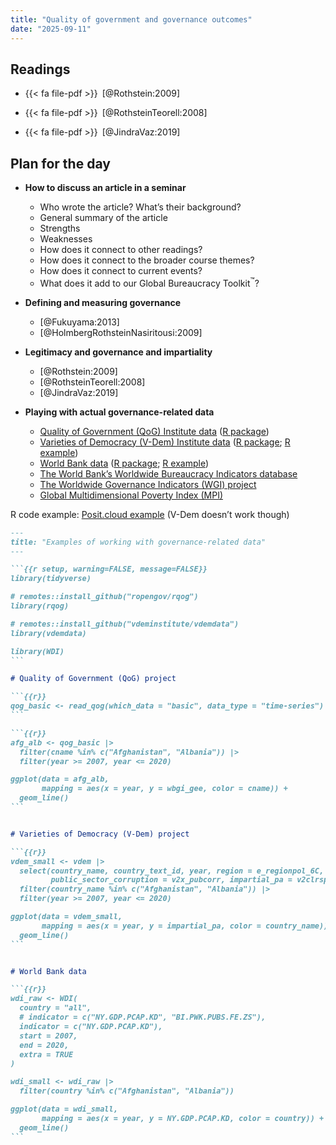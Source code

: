 ```yaml
---
title: "Quality of government and governance outcomes"
date: "2025-09-11"
---
```


## Readings

- {{< fa file-pdf >}}&ensp;[@Rothstein:2009]

- {{< fa file-pdf >}}&ensp;[@RothsteinTeorell:2008]

- {{< fa file-pdf >}}&ensp;[@JindraVaz:2019]


::: {.content-hidden}

## Plan for the day

- **How to discuss an article in a seminar**

  - Who wrote the article? What’s their background?
  - General summary of the article
  - Strengths
  - Weaknesses
  - How does it connect to other readings?
  - How does it connect to the broader course themes?
  - How does it connect to current events?
  - What does it add to our Global Bureaucracy Toolkit^™^?

- **Defining and measuring governance**

  - [@Fukuyama:2013]
  - [@HolmbergRothsteinNasiritousi:2009]
  
- **Legitimacy and governance and impartiality**

  - [@Rothstein:2009]
  - [@RothsteinTeorell:2008]
  - [@JindraVaz:2019]

- **Playing with actual governance-related data**

  - [Quality of Government (QoG) Institute data](https://www.gu.se/en/quality-government/qog-data) ([R package](http://ropengov.github.io/rqog/))
  - [Varieties of Democracy (V-Dem) Institute data](https://www.v-dem.net/) ([R package](https://github.com/vdeminstitute/vdemdata); [R example](https://www.andrewheiss.com/blog/2022/05/20/marginalia/index.html#slopes-and-marginal-effects))
  - [World Bank data](https://data.worldbank.org/) ([R package](https://vincentarelbundock.github.io/WDI/); [R example](http://svmiller.com/blog/2021/02/gank-world-bank-data-with-wdi-in-r/))
  - [The World Bank's Worldwide Bureaucracy Indicators database](https://datacatalog.worldbank.org/search/dataset/0038132)
  - [The Worldwide Governance Indicators (WGI) project](https://info.worldbank.org/governance/wgi/)
  - [Global Multidimensional Poverty Index (MPI)](https://ophi.org.uk/multidimensional-poverty-index/)

R code example: [Posit.cloud example](https://posit.cloud/content/5282186) (V-Dem doesn't work though)

````markdown
---
title: "Examples of working with governance-related data"
---

```{{r setup, warning=FALSE, message=FALSE}}
library(tidyverse)

# remotes::install_github("ropengov/rqog")
library(rqog)

# remotes::install_github("vdeminstitute/vdemdata")
library(vdemdata)

library(WDI)
```

# Quality of Government (QoG) project

```{{r}}
qog_basic <- read_qog(which_data = "basic", data_type = "time-series")
```

```{{r}}
afg_alb <- qog_basic |> 
  filter(cname %in% c("Afghanistan", "Albania")) |> 
  filter(year >= 2007, year <= 2020)

ggplot(data = afg_alb,
       mapping = aes(x = year, y = wbgi_gee, color = cname)) +
  geom_line()
```


# Varieties of Democracy (V-Dem) project

```{{r}}
vdem_small <- vdem |>
  select(country_name, country_text_id, year, region = e_regionpol_6C,
         public_sector_corruption = v2x_pubcorr, impartial_pa = v2clrspct) |>
  filter(country_name %in% c("Afghanistan", "Albania")) |>
  filter(year >= 2007, year <= 2020)

ggplot(data = vdem_small,
       mapping = aes(x = year, y = impartial_pa, color = country_name)) +
  geom_line()
```


# World Bank data

```{{r}}
wdi_raw <- WDI(
  country = "all",
  # indicator = c("NY.GDP.PCAP.KD", "BI.PWK.PUBS.FE.ZS"),
  indicator = c("NY.GDP.PCAP.KD"),
  start = 2007,
  end = 2020,
  extra = TRUE
)

wdi_small <- wdi_raw |> 
  filter(country %in% c("Afghanistan", "Albania"))

ggplot(data = wdi_small,
       mapping = aes(x = year, y = NY.GDP.PCAP.KD, color = country)) +
  geom_line()
```
````

:::
